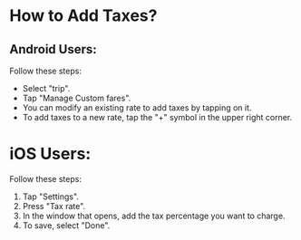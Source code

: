 # How to Add Taxes?

## Android Users:

Follow these steps:

* Select "trip".
* Tap "Manage Custom fares".
* You can modify an existing rate to add taxes by tapping on it.
* To add taxes to a new rate, tap the "+" symbol in the upper right corner.

# iOS Users:

Follow these steps:

1. Tap "Settings".
2. Press "Tax rate".
3. In the window that opens, add the tax percentage you want to charge.
4. To save, select "Done".
